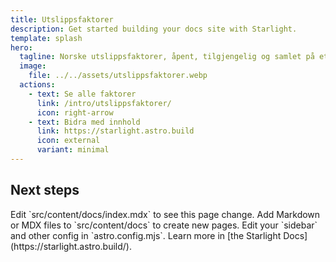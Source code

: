 ```yaml
---
title: Utslippsfaktorer
description: Get started building your docs site with Starlight.
template: splash
hero:
  tagline: Norske utslippsfaktorer, åpent, tilgjengelig og samlet på ett sted
  image:
    file: ../../assets/utslippsfaktorer.webp
  actions:
    - text: Se alle faktorer
      link: /intro/utslippsfaktorer/
      icon: right-arrow
    - text: Bidra med innhold
      link: https://starlight.astro.build
      icon: external
      variant: minimal
---
```



## Next steps

<CardGrid stagger>
  <Card title="Update content" icon="pencil">
    Edit `src/content/docs/index.mdx` to see this page change.
  </Card>
  <Card title="Add new content" icon="add-document">
    Add Markdown or MDX files to `src/content/docs` to create new pages.
  </Card>
  <Card title="Configure your site" icon="setting">
    Edit your `sidebar` and other config in `astro.config.mjs`.
  </Card>
  <Card title="Read the docs" icon="open-book">
    Learn more in [the Starlight Docs](https://starlight.astro.build/).
  </Card>
</CardGrid>
